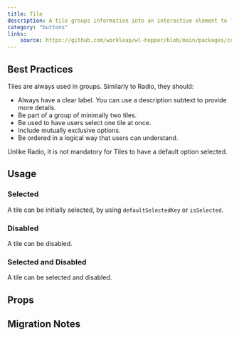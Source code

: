 ```yaml
---
title: Tile
description: A tile groups information into an interactive element to let users browse and take action on a group of related items.
category: "buttons"
links:
    source: https://github.com/workleap/wl-hopper/blob/main/packages/components/src/tile/src/Tile.tsx
---
```


<Example src="tile/docs/preview" isOpen />

## Best Practices

Tiles are always used in groups. Similarly to Radio, they should:

- Always have a clear label. You can use a description subtext to provide more details.
- Be part of a group of minimally two tiles.
- Be used to have users select one tile at once.
- Include mutually exclusive options.
- Be ordered in a logical way that users can understand.

Unlike Radio, it is not mandatory for Tiles to have a default option selected.

## Usage

### Selected
A tile can be initially selected, by using `defaultSelectedKey` or `isSelected`.

<Example src="tile/docs/selected" />

### Disabled
A tile can be disabled.

<Example src="tile/docs/disabled" />

### Selected and Disabled

A tile can be selected and disabled.

<Example src="tile/docs/disabledSelected" />

## Props

<PropTable component="Tile" />

## Migration Notes

<MigrateGuide src="tile/docs/migration-notes" />
